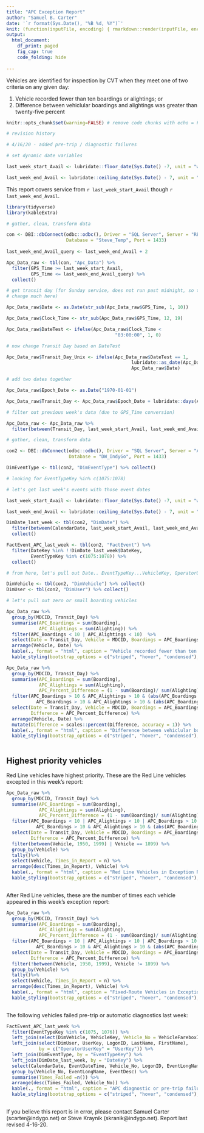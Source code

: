 ```yaml
---
title: "APC Exception Report"
author: "Samuel B. Carter"
date: '`r format(Sys.Date(), "%B %d, %Y")`'
knit: (function(inputFile, encoding) { rmarkdown::render(inputFile, encoding = encoding, output_file = paste0(format(Sys.Date(), "%Y%m%d"), " APC Exception Report",'.html')) })
output:
  html_document:
    df_print: paged
    fig_cap: true
    code_folding: hide
    
---
```


Vehicles are identified for inspection by CVT when they meet one of two criteria on any given day:

1) Vehicle recorded fewer than ten boardings or alightings; or
2) Difference between vehiclular boardings and alightings was greater than twenty-five percent

```r
knitr::opts_chunk$set(warning=FALSE) # remove code chunks with echo = FALSE

# revision history

# 4/16/20 - added pre-trip / diagnostic failures

```

```r

# set dynamic date variables 

last_week_start_Avail <- lubridate::floor_date(Sys.Date() -7, unit = "week")

last_week_end_Avail <- lubridate::ceiling_date(Sys.Date() - 7, unit = "week") - 1
```

This report covers service from `r last_week_start_Avail` though `r last_week_end_Avail`.


```r

library(tidyverse)
library(kableExtra)

```

```r
# gather, clean, transform data

con <- DBI::dbConnect(odbc::odbc(), Driver = "SQL Server", Server = "REPSQLP01VW", 
                      Database = "Steve_Temp", Port = 1433)
 
last_week_end_Avail_query <- last_week_end_Avail + 2

Apc_Data_raw <- tbl(con, "Apc_Data") %>%
  filter(GPS_Time >= last_week_start_Avail,
         GPS_Time <= last_week_end_Avail_query) %>%
  collect()

# get transit day (for Sunday service, does not run past midnight, so this may not
# change much here)

Apc_Data_raw$Date <- as.Date(str_sub(Apc_Data_raw$GPS_Time, 1, 10))

Apc_Data_raw$Clock_Time <- str_sub(Apc_Data_raw$GPS_Time, 12, 19)

Apc_Data_raw$DateTest <- ifelse(Apc_Data_raw$Clock_Time < 
                                        "03:00:00", 1, 0)

# now change Transit Day based on DateTest

Apc_Data_raw$Transit_Day_Unix <- ifelse(Apc_Data_raw$DateTest == 1,
                                              lubridate::as_date(Apc_Data_raw$Date - 1),
                                              Apc_Data_raw$Date)

# add two dates together

Apc_Data_raw$Epoch_Date <- as.Date("1970-01-01")

Apc_Data_raw$Transit_Day <- Apc_Data_raw$Epoch_Date + lubridate::days(Apc_Data_raw$Transit_Day_Unix)

# filter out previous week's data (due to GPS_Time conversion)

Apc_Data_raw <- Apc_Data_raw %>%
  filter(between(Transit_Day, last_week_start_Avail, last_week_end_Avail))

```

```r
# gather, clean, transform data

con2 <- DBI::dbConnect(odbc::odbc(), Driver = "SQL Server", Server = "AVAILDWHP01VW",
                       Database = "DW_IndyGo", Port = 1433)

DimEventType <- tbl(con2, "DimEventType") %>% collect()

# looking for EventTypeKey %in% c(1075:1078)

# let's get last week's events with those event dates

last_week_start_Avail <- lubridate::floor_date(Sys.Date() -7, unit = "week")

last_week_end_Avail <- lubridate::ceiling_date(Sys.Date() - 7, unit = "week") - 1

DimDate_last_week <- tbl(con2, "DimDate") %>%
  filter(between(CalendarDate, last_week_start_Avail, last_week_end_Avail)) %>%
  collect()

FactEvent_APC_last_week <- tbl(con2, "FactEvent") %>%
  filter(DateKey %in% !!DimDate_last_week$DateKey,
         EventTypeKey %in% c(1075:1078)) %>%
  collect()

# from here, let's pull out Date.. EventTypeKey...VehicleKey, OperatorUserKey, EventDateTime

DimVehicle <- tbl(con2, "DimVehicle") %>% collect()
DimUser <- tbl(con2, "DimUser") %>% collect()

```

```r
# let's pull out zero or small boarding vehicles

Apc_Data_raw %>%
  group_by(MDCID, Transit_Day) %>%
  summarise(APC_Boardings = sum(Boarding),
            APC_Alightings = sum(Alighting)) %>%
  filter(APC_Boardings < 10 | APC_Alightings < 10)  %>%
  select(Date = Transit_Day, Vehicle = MDCID, Boardings = APC_Boardings, Alightings = APC_Alightings) %>%
  arrange(Vehicle, Date) %>%
  kable(., format = "html", caption = "Vehicle recorded fewer than ten boardings or alightings") %>%
  kable_styling(bootstrap_options = c("striped", "hover", "condensed"),  full_width = F)
```

```r

Apc_Data_raw %>%
  group_by(MDCID, Transit_Day) %>%
  summarise(APC_Boardings = sum(Boarding),
            APC_Alightings = sum(Alighting),
            APC_Percent_Difference = (1 - sum(Boarding)/ sum(Alighting))) %>%
  filter(APC_Boardings > 10 & APC_Alightings > 10 & (abs(APC_Boardings - APC_Alightings) > (APC_Boardings * .25)) |
           APC_Boardings > 10 & APC_Alightings > 10 & (abs(APC_Boardings - APC_Alightings) > (APC_Alightings * .25)))  %>%
  select(Date = Transit_Day, Vehicle = MDCID, Boardings = APC_Boardings, Alightings = APC_Alightings,
         Difference = APC_Percent_Difference) %>%
  arrange(Vehicle, Date) %>%
  mutate(Difference = scales::percent(Difference, accuracy = 1)) %>%
  kable(., format = "html", caption = "Difference between vehiclular boardings and alightings was greater than twenty-five percent") %>%
  kable_styling(bootstrap_options = c("striped", "hover", "condensed"),  full_width = F)
  
```
 
## Highest priority vehicles

Red Line vehicles have highest priority. These are the Red Line vehicles excepted in this week's report:

```r

Apc_Data_raw %>%
  group_by(MDCID, Transit_Day) %>%
  summarise(APC_Boardings = sum(Boarding),
            APC_Alightings = sum(Alighting),
            APC_Percent_Difference = (1 - sum(Boarding)/ sum(Alighting))) %>%
  filter(APC_Boardings < 10 | APC_Alightings < 10 | APC_Boardings > 10 & APC_Alightings > 10 & (abs(APC_Boardings - APC_Alightings) > (APC_Boardings * .25)) |
           APC_Boardings > 10 & APC_Alightings > 10 & (abs(APC_Boardings - APC_Alightings) > (APC_Alightings * .25)))  %>%
  select(Date = Transit_Day, Vehicle = MDCID, Boardings = APC_Boardings, Alightings = APC_Alightings,
         Difference = APC_Percent_Difference) %>%
  filter(between(Vehicle, 1950, 1999) | Vehicle == 1899) %>%
  group_by(Vehicle) %>%
  tally()%>%
  select(Vehicle, Times_in_Report = n) %>%
  arrange(desc(Times_in_Report), Vehicle) %>%
  kable(., format = "html", caption = "Red Line Vehicles in Exception Report") %>%
  kable_styling(bootstrap_options = c("striped", "hover", "condensed"),  full_width = F)
  
```

After Red Line vehicles, these are the number of times each vehicle appeared in this week's exception report:

```r

Apc_Data_raw %>%
  group_by(MDCID, Transit_Day) %>%
  summarise(APC_Boardings = sum(Boarding),
            APC_Alightings = sum(Alighting),
            APC_Percent_Difference = (1 - sum(Boarding)/ sum(Alighting))) %>%
  filter(APC_Boardings < 10 | APC_Alightings < 10 | APC_Boardings > 10 & APC_Alightings > 10 & (abs(APC_Boardings - APC_Alightings) > (APC_Boardings * .25)) |
           APC_Boardings > 10 & APC_Alightings > 10 & (abs(APC_Boardings - APC_Alightings) > (APC_Alightings * .25)))  %>%
  select(Date = Transit_Day, Vehicle = MDCID, Boardings = APC_Boardings, Alightings = APC_Alightings,
         Difference = APC_Percent_Difference) %>%
  filter(!between(Vehicle, 1950, 1999), Vehicle != 1899) %>%
  group_by(Vehicle) %>%
  tally()%>%
  select(Vehicle, Times_in_Report = n) %>%
  arrange(desc(Times_in_Report), Vehicle) %>%
  kable(., format = "html", caption = "Fixed-Route Vehicles in Exception Report") %>%
  kable_styling(bootstrap_options = c("striped", "hover", "condensed"),  full_width = F)
  
```

The following vehicles failed pre-trip or automatic diagnostics last week:

```r

FactEvent_APC_last_week %>%
  filter(EventTypeKey %in% c(1075, 1076)) %>%
  left_join(select(DimVehicle, VehicleKey, Vehicle_No = VehicleFareboxID), by = "VehicleKey") %>%
  left_join(select(DimUser, UserKey, LogonID, LastName, FirstName), 
            by = c("OperatorUserKey" = "UserKey")) %>%
  left_join(DimEventType, by = "EventTypeKey") %>%
  left_join(DimDate_last_week, by = "DateKey") %>%
  select(CalendarDate, EventDateTime, Vehicle_No, LogonID, EventLongName,EventDesc) %>%
  group_by(Vehicle_No, EventLongName, EventDesc) %>%
  summarise(Times_Failed =n()) %>%
  arrange(desc(Times_Failed, Vehicle_No)) %>%
  kable(., format = "html", caption = "APC diagnostic or pre-trip failures") %>%
  kable_styling(bootstrap_options = c("striped", "hover", "condensed"),  full_width = F)
  
```
If you believe this report is in error, please contact Samuel Carter (scarter@indygo.net) or Steve Kraynik (skranik@indygo.net). Report last revised 4-16-20.